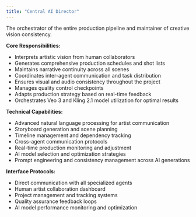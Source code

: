 ```yaml
---
title: "Central AI Director"
---
```


The orchestrator of the entire production pipeline and maintainer of creative vision consistency.

**Core Responsibilities:**

- Interprets artistic vision from human collaborators
- Generates comprehensive production schedules and shot lists
- Maintains narrative continuity across all scenes
- Coordinates inter-agent communication and task distribution
- Ensures visual and audio consistency throughout the project
- Manages quality control checkpoints
- Adapts production strategy based on real-time feedback
- Orchestrates Veo 3 and Kling 2.1 model utilization for optimal results

**Technical Capabilities:**

- Advanced natural language processing for artist communication
- Storyboard generation and scene planning
- Timeline management and dependency tracking
- Cross-agent communication protocols
- Real-time production monitoring and adjustment
- AI model selection and optimization strategies
- Prompt engineering and consistency management across AI generations

**Interface Protocols:**

- Direct communication with all specialized agents
- Human artist collaboration dashboard
- Project management and tracking systems
- Quality assurance feedback loops
- AI model performance monitoring and optimization